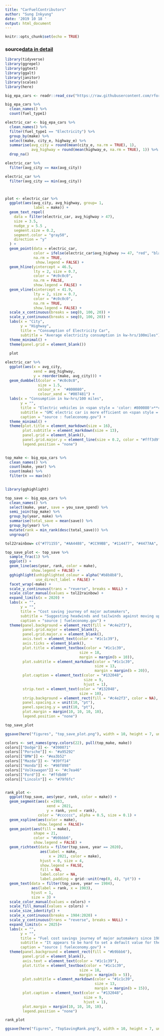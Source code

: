 ```yaml
---
title: "CarFuelContributors"
author: "Sung Inkyung"
date: '2019 10 18 '
output: html_document
---
```


```r
knitr::opts_chunk$set(echo = TRUE)
```

### source[data in detail](https://www.fueleconomy.gov/feg/ws/index.shtml#fuelType1)
```r
library(tidyverse)
library(ggrepel)
library(ggtext)
library(ggalt)
library(janitor)
library(scales)
library(here)
```

```r
big_epa_cars <- readr::read_csv("https://raw.githubusercontent.com/rfordatascience/tidytuesday/master/data/2019/2019-10-15/big_epa_cars.csv")
```

```r
big_epa_cars %>% 
  clean_names() %>% 
  count(fuel_type1)
```

```r
electric_car <- big_epa_cars %>% 
  clean_names() %>% 
  filter(fuel_type1 == "Electricity") %>% 
  group_by(make) %>% 
  select(make, city_e, highway_e) %>% 
  summarise(avg_city = round(mean(city_e, na.rm = TRUE), 1),
            avg_highway = round(mean(highway_e, na.rm = TRUE), 1)) %>% 
  drop_na()

electric_car %>% 
  filter(avg_city == max(avg_city))

electric_car %>% 
  filter(avg_city == min(avg_city))



plot <- electric_car %>% 
  ggplot(aes(avg_city, avg_highway, group= 1,
             label = make)) + 
  geom_text_repel(
    data = filter(electric_car, avg_highway > 47),
    size = 3.5,
    nudge_y = 5.5 ,
    segment.size = 0.2,
    segment.color = "gray50",
    direction = "y"
  ) +
  geom_point(data = electric_car,
             color = ifelse(electric_car$avg_highway >= 47, "red", "black"),
             na.rm = TRUE,
              show.legend = FALSE) +
  geom_hline(yintercept = 46.5, 
             lty = 2, size = 0.7,
             color = "#c0c0c0", 
             na.rm = FALSE,
             show.legend = FALSE) +
  geom_vline(xintercept = 41.9,
             lty = 2, size = 0.7,
             color = "#c0c0c0", 
             na.rm = TRUE,
             show.legend = FALSE) +
  scale_x_continuous(breaks = seq(0, 100, 20)) +
  scale_y_continuous(breaks = seq(0, 100, 20)) +
  labs(x = "City",
       y = "Highway",
       title = "Consumption of Electricity Car",
       subtitle = "Average electricity consumption in kw-hrs/100miles") +
  theme_minimal() +
  theme(panel.grid = element_blank())
  
  plot
```

```r
electric_car %>% 
  ggplot(aes(x = avg_city, 
             xend = avg_highway,
             y = reorder(make, avg_city))) +
  geom_dumbbell(color = "#c0c0c0",
               size = 1.5,
               colour_x =  "#800080",
               colour_xend = "#007481") +
  labs(x = "Consumption in kw-hrs/100 miles",
       y = "",
       title = "Electric vehicles in <span style = 'color: #800080'>**city**</span> and <span style = 'color:#007481'>**highway**</span>", 
       subtitle = "GMC electric car is more efficient on <span style = 'color:#007481'>highway</span>, <br>which is different from other electric car makers.",
       caption = "source : fueleconomy.gov") +
  theme_minimal() +
  theme(plot.title = element_markdown(size = 16),
        plot.subtitle = element_markdown(size = 13),
        panel.grid = element_blank(),
        panel.grid.major.y = element_line(size = 0.2, color = "#fff3d9"),
        legend.position = "none") 
 
```

```r
top_make <- big_epa_cars %>%
  clean_names() %>% 
  count(make, year) %>% 
  count(make) %>% 
  filter(n == max(n))
 
```

```r
library(gghighlight)

top_save <- big_epa_cars %>% 
  clean_names() %>% 
  select(make, year, save = you_save_spend) %>% 
  semi_join(top_make) %>% 
  group_by(year, make) %>% 
  summarise(total_save = mean(save)) %>% 
  group_by(year) %>% 
  mutate(rank = min_rank(desc(total_save))) %>% 
  ungroup()

tol22rainbow= c("#771155", "#AA4488", "#CC99BB", "#114477", "#4477AA", "#77AADD", "#117777", "#44AAAA", "#77CCCC", "#117744", "#44AA77", "#88CCAA", "#777711", "#AAAA44", "#DDDD77", "#774411", "#AA7744", "#DDAA77", "#771122", "#AA4455", "#DD7788", "#525252")

top_save_plot <- top_save %>%
  sample_frac(1) %>% 
  ggplot() +
  geom_line(aes(year, rank, color = make),
            show.legend = FALSE) +
  gghighlight(unhighlighted_colour = alpha("#b8b8b8"),
              use_direct_label = FALSE) +
  facet_wrap(~make) +
  scale_y_continuous(trans = "reverse", breaks = NULL) +
  scale_color_manual(values = tol22rainbow) +
  expand_limits(x = 2020) +
  labs(x = "",
       y = "",
       title = "Cost saving journey of major automakers",
       subtitle = "Suggesting headwinds and tailwinds against moving upward are displayed among automakers<br>since 1984. <span style='color:#44AA77'>**Jaguar**</span>, <span style = 'color:#DDDD77'>**Mercedez-Benz**</span> and<span style='color:#DDAA77'> **Porsche**</span> need a bold plan to shift.",
       caption = "source | fueleconomy.gov") +
  theme(panel.background = element_rect(fill = "#c4e2f3"),
        panel.grid.major = element_blank(),
        panel.grid.major.x = element_blank(),
        axis.text = element_text(color = "#1c1c39"),
        axis.ticks = element_blank(),
        plot.title = element_textbox(color = "#1c1c39",
                                  size = 18,
                                  margin = margin(b = 10)),
        plot.subtitle = element_markdown(color = "#1c1c39",
                                         size = 13,
                                         margin = margin(b = 20)),
        plot.caption = element_text(color = "#132048",
                                    size = 9,
                                    hjust = 1),
        strip.text = element_text(color = "#132048",
                                  size = 10),
        strip.background = element_rect(fill = "#c4e2f3", color = NA),
        panel.spacing.x = unit(10, "pt"),
        panel.spacing.y = unit(10, "pt"),
        plot.margin = margin(10, 10, 10, 10),
        legend.position = "none")

top_save_plot

ggsave(here("figures", "top_save_plot.png"), width = 10, height = 7, units = "in")

```

```r
colors <- set_names(grey.colors(22), pull(top_make, make))
colors[["Dodge"]] <- "#390071"
colors[["Porsche"]] <- "#a95292"
colors[["BMW"]] <- "#ea3b52"
colors[["Mazda"]] <- "#39ff14"
colors[["Honda"]] <- "#98f898"
colors[["Volkswagen"]] <- "#c7ea46"
colors[["Ford"]] <- "#ffdb00"
colors[["Lincoln"]] <- "#79f6fc"


rank_plot <-  
  ggplot(top_save, aes(year, rank, color = make)) +
  geom_segment(aes(x =1983,
                   xend = 2021,
                   y = rank, yend = rank),
               color = "#cccccc", alpha = 0.5, size = 0.1) +
  geom_xspline(aes(color = make),
               show.legend = FALSE)+
  geom_point(aes(fill = make), 
             shape = 21, 
             color = "#b9bbb6",
             show.legend = FALSE) +
  geom_richtext(data = filter(top_save, year == 2020), 
                aes(label = make, 
                    x = 2021, color = make), 
                hjust = 0, size = 4, 
                show.legend = FALSE,  
                fill = NA, 
                label.color = NA,
                label.padding = grid::unit(rep(0, 4), "pt")) +
  geom_text(data = filter(top_save, year == 1984),
            aes(label = rank, x = 1983),
            hjust = 1,
            size = 3) +
  scale_color_manual(values = colors) +
  scale_fill_manual(values = colors) +
  scale_size_identity() +
  scale_x_continuous(breaks = 1984:2020) +
  scale_y_continuous(trans = "reverse", breaks = NULL) +
  expand_limits(x = 2025)+
  labs(x = "",
       y = "",
       title = "Fuel cost savings journey of major automakers since 1984",
       subtitle = "It appears to be hard to set a default value for the pereference or purpose of<br>car buyers despite of cost saving advantage. Since it is a challenging task to<br>pull off a desired result.",
       caption = "source | fueleconomy.gov") +
  theme(panel.background = element_rect(fill = "#b9bbb6"),
        panel.grid = element_blank(),
        axis.text = element_text(color = "#1c1c39"),
        plot.title = element_textbox(color = "#1c1c39",
                                  size = 18,
                                  margin = margin(b = 5)),
        plot.subtitle = element_markdown(color = "#1c1c39",
                                         size = 13,
                                         margin = margin(b = 15)),
        plot.caption = element_text(color = "#132048",
                                    size = 9,
                                    hjust = 1),
        plot.margin = margin(10, 10, 10, 10),
        legend.position = "none")

rank_plot

ggsave(here("figures", "TopSavingRank.png"), width = 10, height = 7, units = "in")

```
